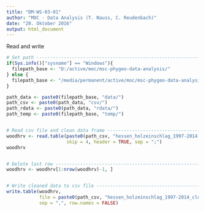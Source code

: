 ```yaml
---
title: "DM-WS-03-01"
author: "MOC - Data Analysis (T. Nauss, C. Reudenbach)"
date: "20. Oktober 2016"
output: html_document
---
```


Read and write
```r
# Set path ---------------------------------------------------------------------
if(Sys.info()["sysname"] == "Windows"){
  filepath_base <- "D:/active/moc/msc-phygeo-data-analysis/"
} else {
  filepath_base <- "/media/permanent/active/moc/msc-phygeo-data-analysis/"
}

path_data <- paste0(filepath_base, "data/")
path_csv <- paste0(path_data, "csv/")
path_rdata <- paste0(path_data, "rdata/")
path_temp <- paste0(filepath_base, "temp/")


# Read csv file and clean data frame -------------------------------------------
woodhrv <- read.table(paste0(path_csv, "hessen_holzeinschlag_1997-2014.csv"),
                      skip = 4, header = TRUE, sep = ";")
woodhrv


# Delete last row --------------------------------------------------------------
woodhrv <- woodhrv[1:nrow(woodhrv)-1, ]


# Write cleaned data to csv file -----------------------------------------------
write.table(woodhrv, 
            file = paste0(path_csv, "hessen_holzeinschlag_1997-2014_clean.csv"),
            sep = ",", row.names = FALSE)
```

